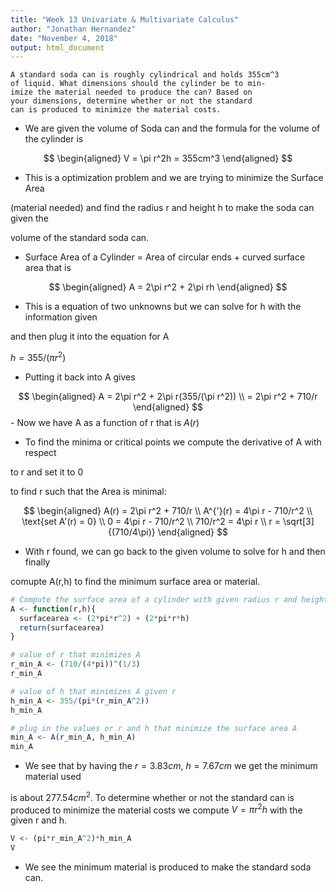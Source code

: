 ```yaml
---
title: "Week 13 Univariate & Multivariate Calculus"
author: "Jonathan Hernandez"
date: "November 4, 2018"
output: html_document
---
```


    A standard soda can is roughly cylindrical and holds 355cm^3
    of liquid. What dimensions should the cylinder be to min-
    imize the material needed to produce the can? Based on
    your dimensions, determine whether or not the standard
    can is produced to minimize the material costs.
    
- We are given the volume of Soda can and the formula for the volume of the cylinder is

$$
\begin{aligned}
V = \pi r^2h = 355cm^3
\end{aligned}
$$

- This is a optimization problem and we are trying to minimize the Surface Area

(material needed) and find the radius r and height h to make the soda can given the

volume of the standard soda can.

- Surface Area of a Cylinder = Area of circular ends + curved surface area
that is

$$
\begin{aligned}
A = 2\pi r^2 + 2\pi rh
\end{aligned}
$$

- This is a equation of two unknowns but we can solve for h with the information given

and then plug it into the equation for A

$h = 355/(\pi r^2)$

- Putting it back into A gives

$$
\begin{aligned}
A = 2\pi r^2 + 2\pi r(355/(\pi r^2)) \\
= 2\pi r^2 + 710/r
\end{aligned}
$$
- Now we have A as a function of r that is $A(r)$

- To find the minima or critical points we compute the derivative of A with respect

to r and set it to 0

to find r such that the Area is minimal:

$$
\begin{aligned}
A(r) = 2\pi r^2 + 710/r \\
A^{'}(r) = 4\pi r - 710/r^2 \\
\text{set A'(r) = 0} \\
0 = 4\pi r - 710/r^2 \\
710/r^2 = 4\pi r \\
r = \sqrt[3]{(710/4\pi)}
\end{aligned}
$$

- With r found, we can go back to the given volume to solve for h and then finally

comupte A(r,h) to find the minimum surface area or material.

```r
# Compute the surface area of a cylinder with given radius r and height h
A <- function(r,h){
  surfacearea <- (2*pi*r^2) + (2*pi*r*h)
  return(surfacearea)
}

# value of r that minimizes A
r_min_A <- (710/(4*pi))^(1/3)
r_min_A

# value of h that minimizes A given r
h_min_A <- 355/(pi*(r_min_A^2))
h_min_A

# plug in the values or r and h that minimize the surface area A
min_A <- A(r_min_A, h_min_A)
min_A
```

- We see that by having the $r = 3.83cm$, $h = 7.67cm$ we get the minimum material used

is about $277.54cm^2$. To determine whether or not the standard can is produced to minimize the 
material costs we compute $V=\pi r^2h$ with the given r and h.

```r
V <- (pi*r_min_A^2)*h_min_A
V
```

- We see the minimum material is produced to make the standard soda can.
